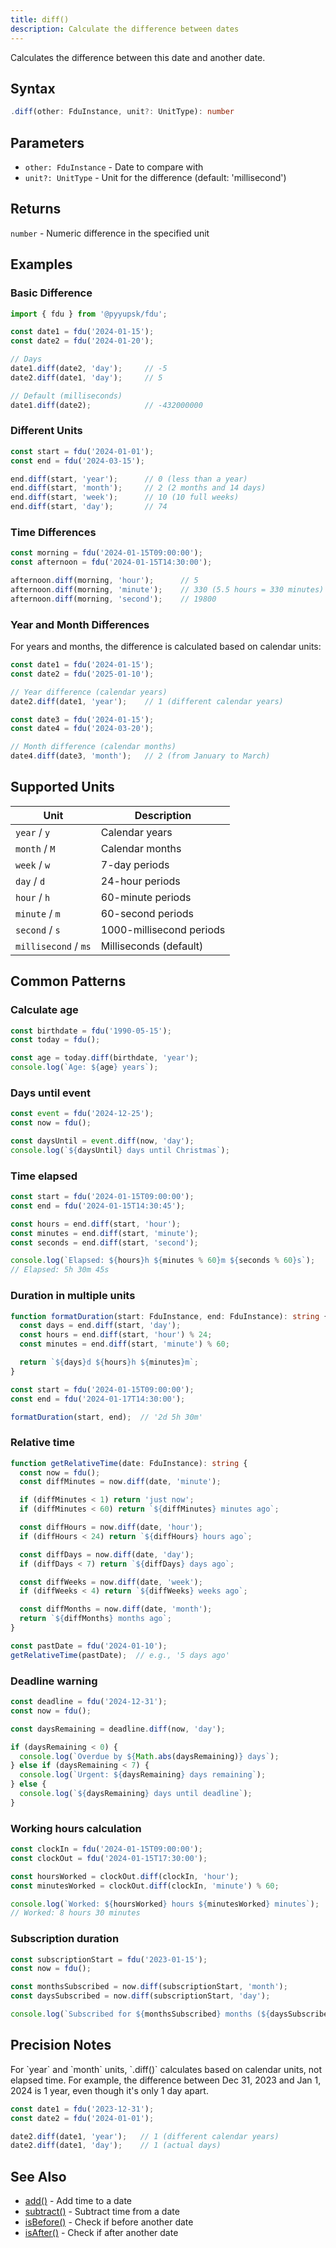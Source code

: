 ```yaml
---
title: diff()
description: Calculate the difference between dates
---
```


Calculates the difference between this date and another date.

## Syntax

```typescript
.diff(other: FduInstance, unit?: UnitType): number
```

## Parameters

- `other: FduInstance` - Date to compare with
- `unit?: UnitType` - Unit for the difference (default: 'millisecond')

## Returns

`number` - Numeric difference in the specified unit

## Examples

### Basic Difference

```typescript
import { fdu } from '@pyyupsk/fdu';

const date1 = fdu('2024-01-15');
const date2 = fdu('2024-01-20');

// Days
date1.diff(date2, 'day');     // -5
date2.diff(date1, 'day');     // 5

// Default (milliseconds)
date1.diff(date2);            // -432000000
```

### Different Units

```typescript
const start = fdu('2024-01-01');
const end = fdu('2024-03-15');

end.diff(start, 'year');      // 0 (less than a year)
end.diff(start, 'month');     // 2 (2 months and 14 days)
end.diff(start, 'week');      // 10 (10 full weeks)
end.diff(start, 'day');       // 74
```

### Time Differences

```typescript
const morning = fdu('2024-01-15T09:00:00');
const afternoon = fdu('2024-01-15T14:30:00');

afternoon.diff(morning, 'hour');      // 5
afternoon.diff(morning, 'minute');    // 330 (5.5 hours = 330 minutes)
afternoon.diff(morning, 'second');    // 19800
```

### Year and Month Differences

For years and months, the difference is calculated based on calendar units:

```typescript
const date1 = fdu('2024-01-15');
const date2 = fdu('2025-01-10');

// Year difference (calendar years)
date2.diff(date1, 'year');    // 1 (different calendar years)

const date3 = fdu('2024-01-15');
const date4 = fdu('2024-03-20');

// Month difference (calendar months)
date4.diff(date3, 'month');   // 2 (from January to March)
```

## Supported Units

| Unit | Description |
|------|-------------|
| `year` / `y` | Calendar years |
| `month` / `M` | Calendar months |
| `week` / `w` | 7-day periods |
| `day` / `d` | 24-hour periods |
| `hour` / `h` | 60-minute periods |
| `minute` / `m` | 60-second periods |
| `second` / `s` | 1000-millisecond periods |
| `millisecond` / `ms` | Milliseconds (default) |

## Common Patterns

### Calculate age

```typescript
const birthdate = fdu('1990-05-15');
const today = fdu();

const age = today.diff(birthdate, 'year');
console.log(`Age: ${age} years`);
```

### Days until event

```typescript
const event = fdu('2024-12-25');
const now = fdu();

const daysUntil = event.diff(now, 'day');
console.log(`${daysUntil} days until Christmas`);
```

### Time elapsed

```typescript
const start = fdu('2024-01-15T09:00:00');
const end = fdu('2024-01-15T14:30:45');

const hours = end.diff(start, 'hour');
const minutes = end.diff(start, 'minute');
const seconds = end.diff(start, 'second');

console.log(`Elapsed: ${hours}h ${minutes % 60}m ${seconds % 60}s`);
// Elapsed: 5h 30m 45s
```

### Duration in multiple units

```typescript
function formatDuration(start: FduInstance, end: FduInstance): string {
  const days = end.diff(start, 'day');
  const hours = end.diff(start, 'hour') % 24;
  const minutes = end.diff(start, 'minute') % 60;

  return `${days}d ${hours}h ${minutes}m`;
}

const start = fdu('2024-01-15T09:00:00');
const end = fdu('2024-01-17T14:30:00');

formatDuration(start, end);  // '2d 5h 30m'
```

### Relative time

```typescript
function getRelativeTime(date: FduInstance): string {
  const now = fdu();
  const diffMinutes = now.diff(date, 'minute');

  if (diffMinutes < 1) return 'just now';
  if (diffMinutes < 60) return `${diffMinutes} minutes ago`;

  const diffHours = now.diff(date, 'hour');
  if (diffHours < 24) return `${diffHours} hours ago`;

  const diffDays = now.diff(date, 'day');
  if (diffDays < 7) return `${diffDays} days ago`;

  const diffWeeks = now.diff(date, 'week');
  if (diffWeeks < 4) return `${diffWeeks} weeks ago`;

  const diffMonths = now.diff(date, 'month');
  return `${diffMonths} months ago`;
}

const pastDate = fdu('2024-01-10');
getRelativeTime(pastDate);  // e.g., '5 days ago'
```

### Deadline warning

```typescript
const deadline = fdu('2024-12-31');
const now = fdu();

const daysRemaining = deadline.diff(now, 'day');

if (daysRemaining < 0) {
  console.log(`Overdue by ${Math.abs(daysRemaining)} days`);
} else if (daysRemaining < 7) {
  console.log(`Urgent: ${daysRemaining} days remaining`);
} else {
  console.log(`${daysRemaining} days until deadline`);
}
```

### Working hours calculation

```typescript
const clockIn = fdu('2024-01-15T09:00:00');
const clockOut = fdu('2024-01-15T17:30:00');

const hoursWorked = clockOut.diff(clockIn, 'hour');
const minutesWorked = clockOut.diff(clockIn, 'minute') % 60;

console.log(`Worked: ${hoursWorked} hours ${minutesWorked} minutes`);
// Worked: 8 hours 30 minutes
```

### Subscription duration

```typescript
const subscriptionStart = fdu('2023-01-15');
const now = fdu();

const monthsSubscribed = now.diff(subscriptionStart, 'month');
const daysSubscribed = now.diff(subscriptionStart, 'day');

console.log(`Subscribed for ${monthsSubscribed} months (${daysSubscribed} days)`);
```

## Precision Notes

<Callout type="info">
For `year` and `month` units, `.diff()` calculates based on calendar units, not elapsed time. For example, the difference between Dec 31, 2023 and Jan 1, 2024 is 1 year, even though it's only 1 day apart.
</Callout>

```typescript
const date1 = fdu('2023-12-31');
const date2 = fdu('2024-01-01');

date2.diff(date1, 'year');   // 1 (different calendar years)
date2.diff(date1, 'day');    // 1 (actual days)
```

## See Also

- [add()](/docs/api/add) - Add time to a date
- [subtract()](/docs/api/subtract) - Subtract time from a date
- [isBefore()](/docs/api/is-before) - Check if before another date
- [isAfter()](/docs/api/is-after) - Check if after another date
